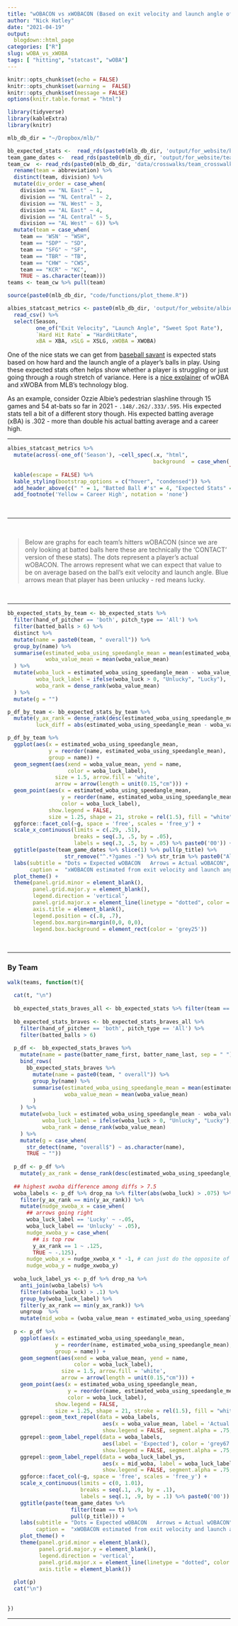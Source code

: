 ```yaml
---
title: "wOBACON vs xWOBACON (Based on exit velocity and launch angle of batted balls)"
author: "Nick Hatley"
date: "2021-04-19"
output:
  blogdown::html_page
categories: ["R"]
slug: wOBA_vs_xWOBA
tags: [ "hitting", "statcast", "wOBA"]
---
```

```r
knitr::opts_chunk$set(echo = FALSE)
knitr::opts_chunk$set(warning =  FALSE)
knitr::opts_chunk$set(message = FALSE)
options(knitr.table.format = "html")
```


```r
library(tidyverse)
library(kableExtra)
library(knitr)

mlb_db_dir = "~/Dropbox/mlb/"

bb_expected_stats <-  read_rds(paste0(mlb_db_dir, 'output/for_website/bb_expected_stats.rds'))
team_game_dates <-  read_rds(paste0(mlb_db_dir, 'output/for_website/team_game_dates.rds'))
team_cw  <- read_rds(paste0(mlb_db_dir, 'data/crosswalks/team_crosswalk_current.rds')) %>% 
  rename(team = abbreviation) %>% 
  distinct(team, division) %>% 
  mutate(div_order = case_when(
    division == "NL East" ~ 1,
    division == "NL Central" ~ 2, 
    division == "NL West" ~ 3,
    division == "AL East" ~ 4,
    division == "AL Central" ~ 5,
    division == "AL West" ~ 6)) %>% 
  mutate(team = case_when(
    team == 'WSN' ~ "WSH",
    team == "SDP" ~ "SD",
    team == "SFG" ~ "SF",
    team == "TBR" ~ "TB",
    team == "CHW" ~ "CWS",
    team == "KCR" ~ "KC",
    TRUE ~ as.character(team)))
teams <- team_cw %>% pull(team)

source(paste0(mlb_db_dir, "code/functions/plot_theme.R"))

albies_statcast_metrics <- paste0(mlb_db_dir, 'output/for_website/albies_statcast_metrics.csv') %>% 
  read_csv() %>% 
  select(Season, 
         one_of("Exit Velocity", "Launch Angle", "Sweet Spot Rate"),
         `Hard Hit Rate` = "HardHitRate",
         xBA = XBA, xSLG = XSLG, xWOBA = XWOBA)
```

One of the nice stats we can get from [baseball savant](https://baseballsavant.mlb.com/) is expected stats based on how hard and the launch angle of a player's balls in play. Using these expected stats often helps show whether a player is struggling or just going through a rough stretch of variance. Here is a [nice explainer](https://technology.mlblogs.com/an-introduction-to-expected-weighted-on-base-average-xwoba-29d6070ba52b) of wOBA and xWOBA from MLB's technology blog.   

As an example, consider Ozzie Albie's  pedestrian slashline through 15 games and 54 at-bats so far in 2021 - `.148/.262/.333/.595`. His expected stats tell a bit of a different story though. His expected batting average (xBA) is .302 - more than double his actual batting average and a career high.	 
  
***********
  
```r
albies_statcast_metrics %>% 
  mutate(across(-one_of('Season'), ~cell_spec(.x, "html",
                                              background  = case_when(.x == max(.x) ~ "yellow",
                                                                      TRUE ~ "white")))) %>% 
  kable(escape = FALSE) %>% 
  kable_styling(bootstrap_options = c("hover", "condensed")) %>% 
  add_header_above(c(" " = 1, "Batted Ball #'s" = 4, "Expected Stats" = 3))  %>% 
  add_footnote('Yellow = Career High', notation = 'none')
```
  
<br>
  
***********
   
<br>
  
> Below are graphs for each team's hitters wOBACON (since we are only looking at batted balls here these are technically the 'CONTACT' version of these stats). The dots represent a player's actual wOBACON. The arrows represent what we can expect that value to be on average based on the ball's exit velocity and launch angle. Blue arrows mean that player has been unlucky - red means lucky. 

<br>  
  
***********
  
```r
bb_expected_stats_by_team <- bb_expected_stats %>%
  filter(hand_of_pitcher == 'both', pitch_type == 'All') %>% 
  filter(batted_balls > 6) %>% 
  distinct %>% 
  mutate(name = paste0(team, " overall")) %>% 
  group_by(name) %>% 
  summarise(estimated_woba_using_speedangle_mean = mean(estimated_woba_using_speedangle_mean),
            woba_value_mean = mean(woba_value_mean)
  ) %>% 
  mutate(woba_luck = estimated_woba_using_speedangle_mean - woba_value_mean,
         woba_luck_label = ifelse(woba_luck > 0, "Unlucky", "Lucky"),
         woba_rank = dense_rank(woba_value_mean)
  ) %>% 
  mutate(g = "") 

p_df_by_team <- bb_expected_stats_by_team %>%
  mutate(y_ax_rank = dense_rank(desc(estimated_woba_using_speedangle_mean)),
         luck_diff = abs(estimated_woba_using_speedangle_mean - woba_value_mean))

p_df_by_team %>% 
  ggplot(aes(x = estimated_woba_using_speedangle_mean, 
             y = reorder(name, estimated_woba_using_speedangle_mean),
             group = name)) + 
  geom_segment(aes(xend = woba_value_mean, yend = name,
                   color = woba_luck_label),
               size = 1.5, arrow.fill = 'white',
               arrow = arrow(length = unit(0.15,"cm"))) + 
  geom_point(aes(x = estimated_woba_using_speedangle_mean, 
                 y = reorder(name, estimated_woba_using_speedangle_mean),
                 color = woba_luck_label), 
             show.legend = FALSE, 
             size = 1.25, shape = 21, stroke = rel(1.5), fill = "white") + 
  ggforce::facet_col(~g, space = 'free', scales = 'free_y') + 
  scale_x_continuous(limits = c(.29, .51),
                     breaks = seq(.3, .5, by = .05),
                     labels = seq(.3, .5, by = .05) %>% paste0('00')) +
  ggtitle(paste(team_game_dates %>% slice(1) %>% pull(p_title) %>% 
                  str_remove("^.*?games -") %>% str_trim %>% paste0("All teams - games from ", .))) +
  labs(subtitle = "Dots = Expected wOBACON   Arrows = Actual wOBACON", 
       caption =  "xWOBACON estimated from exit velocity and launch angle (among players with >6 batted balls)") + 
  plot_theme() +
  theme(panel.grid.minor = element_blank(),
        panel.grid.major.y = element_blank(),
        legend.direction = 'vertical',
        panel.grid.major.x = element_line(linetype = "dotted", color = "#A4A4A4", size = .4),
        axis.title = element_blank(),
        legend.position = c(.8, .7), 
        legend.box.margin=margin(0,0, 0,0),
        legend.box.background = element_rect(color = 'grey25'))
```    

<br>  
  
***********
  
### By Team
```r
walk(teams, function(t){
  
  cat(t, "\n")
  
  bb_expected_stats_braves_all <- bb_expected_stats %>% filter(team == t) %>% distinct
  
  bb_expected_stats_braves <- bb_expected_stats_braves_all %>% 
    filter(hand_of_pitcher == 'both', pitch_type == 'All') %>% 
    filter(batted_balls > 6)
  
  p_df <-  bb_expected_stats_braves %>% 
    mutate(name = paste(batter_name_first, batter_name_last, sep = " ")) %>% 
    bind_rows(
      bb_expected_stats_braves %>% 
        mutate(name = paste0(team, " overall")) %>% 
        group_by(name) %>% 
        summarise(estimated_woba_using_speedangle_mean = mean(estimated_woba_using_speedangle_mean),
                  woba_value_mean = mean(woba_value_mean)
        )
    ) %>% 
    mutate(woba_luck = estimated_woba_using_speedangle_mean - woba_value_mean,
           woba_luck_label = ifelse(woba_luck > 0, "Unlucky", "Lucky"),
           woba_rank = dense_rank(woba_value_mean)
    ) %>% 
    mutate(g = case_when(
      str_detect(name, "overall$") ~ as.character(name),
      TRUE ~ "")) 
  
  p_df <- p_df %>%
    mutate(y_ax_rank = dense_rank(desc(estimated_woba_using_speedangle_mean)))
  
  ## highest xwoba difference among diffs > 7.5
  woba_labels <- p_df %>% drop_na %>% filter(abs(woba_luck) > .075) %>% 
    filter(y_ax_rank == min(y_ax_rank)) %>% 
    mutate(nudge_xwoba_x = case_when(
      ## arrows going right
      woba_luck_label == 'Lucky' ~ -.05,
      woba_luck_label == 'Unlucky' ~ .05),
      nudge_xwoba_y = case_when(
        ## is top row
        y_ax_rank == 1 ~ .125,
        TRUE ~ -.125),
      nudge_woba_x = nudge_xwoba_x * -1, # can just do the opposite of xwoba
      nudge_woba_y = nudge_xwoba_y)
  
  woba_luck_label_ys <- p_df %>% drop_na %>% 
    anti_join(woba_labels) %>% 
    filter(abs(woba_luck) > .1) %>% 
    group_by(woba_luck_label) %>% 
    filter(y_ax_rank == min(y_ax_rank)) %>% 
    ungroup  %>% 
    mutate(mid_woba = (woba_value_mean + estimated_woba_using_speedangle_mean) / 2) 
    
  p <- p_df %>% 
    ggplot(aes(x = estimated_woba_using_speedangle_mean, 
               y = reorder(name, estimated_woba_using_speedangle_mean),
               group = name)) + 
    geom_segment(aes(xend = woba_value_mean, yend = name,
                     color = woba_luck_label),
                 size = 1.5, arrow.fill = 'white',
                 arrow = arrow(length = unit(0.15,"cm"))) + 
    geom_point(aes(x = estimated_woba_using_speedangle_mean, 
                   y = reorder(name, estimated_woba_using_speedangle_mean),
                   color = woba_luck_label), 
               show.legend = FALSE, 
               size = 1.25, shape = 21, stroke = rel(1.5), fill = "white") + 
    ggrepel::geom_text_repel(data = woba_labels,
                              aes(x = woba_value_mean, label = 'Actual'), color = 'grey67',
                              show.legend = FALSE, segment.alpha = .75, nudge_x = woba_labels$nudge_woba_x, nudge_y = woba_labels$nudge_woba_y) + 
    ggrepel::geom_label_repel(data = woba_labels,
                              aes(label = 'Expected'), color = 'grey67',
                              show.legend = FALSE, segment.alpha = .75, nudge_x = woba_labels$nudge_xwoba_x, nudge_y = woba_labels$nudge_xwoba_y) + 
    ggrepel::geom_label_repel(data = woba_luck_label_ys,
                              aes(x = mid_woba, label = woba_luck_label, color = woba_luck_label),
                              show.legend = FALSE, segment.alpha = .75, nudge_y = -.085) + 
    ggforce::facet_col(~g, space = 'free', scales = 'free_y') + 
    scale_x_continuous(limits = c(0, 1.01),
                       breaks = seq(.1, .9, by = .1),
                       labels = seq(.1, .9, by = .1) %>% paste0('00')) +
    ggtitle(paste(team_game_dates %>% 
                    filter(team == t) %>% 
                    pull(p_title))) +
    labs(subtitle = "Dots = Expected wOBACON   Arrows = Actual wOBACON", 
         caption =  "xWOBACON estimated from exit velocity and launch angle (among players with >6 batted balls)") + 
    plot_theme() +
    theme(panel.grid.minor = element_blank(),
          panel.grid.major.y = element_blank(),
          legend.direction = 'vertical',
          panel.grid.major.x = element_line(linetype = "dotted", color = "#A4A4A4", size = .4),
          axis.title = element_blank())
  
  plot(p)  
  cat("\n")
  
  
})

```
  
***********
  
